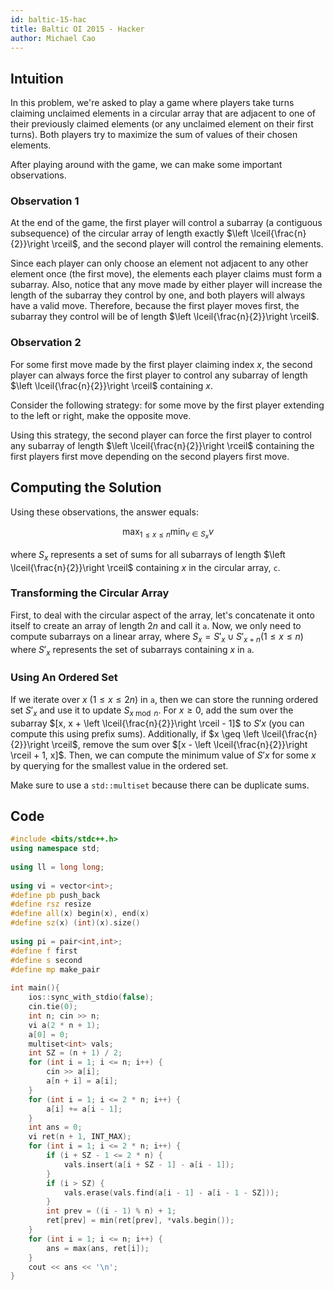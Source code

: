 ```yaml
---
id: baltic-15-hac
title: Baltic OI 2015 - Hacker
author: Michael Cao
---
```


## Intuition

In this problem, we're asked to play a game where players take turns claiming unclaimed elements in a circular array that are adjacent to one of their previously claimed elements (or any unclaimed element on their first turns). Both players try to maximize the sum of values of their chosen elements.

After playing around with the game, we can make some important observations.

### Observation 1

<Info title = "Observation">

At the end of the game, the first player will control a subarray (a contiguous subsequence) of the circular array of length exactly $\left \lceil{\frac{n}{2}}\right \rceil$, and the second player will control the remaining elements. 

</Info>

 Since each player can only choose an element not adjacent to any other element once (the first move), the elements each player claims must form a subarray. Also, notice that any move made by either player will increase the length of the subarray they control by one, and both players will always have a valid move. Therefore, because the first player moves first, the subarray they control will be of length $\left \lceil{\frac{n}{2}}\right \rceil$.

### Observation 2
<Info title = "Observation">

For some first move made by the first player claiming index $x$, the second player can always force the first player to control any subarray of length $\left \lceil{\frac{n}{2}}\right \rceil$ containing $x$.

</Info>

Consider the following strategy: for some move by the first player extending to the left or right, make the opposite move. 

Using this strategy, the second player can force the first player to control any subarray of length $\left \lceil{\frac{n}{2}}\right \rceil$ containing the first players first move depending on the second players first move.

<!-- Better proof? idk I kinda proof by AC'd -->

## Computing the Solution

Using these observations, the answer equals:

$$
\max_{1 \leq x \leq n}\min_{v \in S_x}v
$$

where $S_x$ represents a set of sums for all subarrays of length $\left \lceil{\frac{n}{2}}\right \rceil$ containing $x$ in the circular array, $\texttt{c}$.

### Transforming the Circular Array

First, to deal with the circular aspect of the array, let's concatenate it onto itself to create an array of length $2n$ and call it $\texttt{a}$. Now, we only need to compute subarrays on a linear array, where $S_x = S'_x \cup S'_{x + n} (1 \leq x \leq n)$ where $S'_x$ represents the set of subarrays containing $x$ in $\texttt{a}$. 

### Using An Ordered Set

If we iterate over $x$ $(1 \leq x \leq 2n)$ in $\texttt{a}$, then we can store the running ordered set $S'_x$ and use it to update $S_{x \bmod n}$. For $x \geq 0$, add the sum over the subarray $[x, x + \left \lceil{\frac{n}{2}}\right \rceil - 1]$ to $S'x$ (you can compute this using prefix sums). Additionally, if $x \geq \left \lceil{\frac{n}{2}}\right \rceil$, remove the sum over $[x - \left \lceil{\frac{n}{2}}\right \rceil + 1, x]$. Then, we can compute the minimum value of $S'x$ for some $x$ by querying for the smallest value in the ordered set.

<Warning>

Make sure to use a `std::multiset` because there can be duplicate sums.

</Warning>

## Code
```cpp
#include <bits/stdc++.h> 
using namespace std;
 
using ll = long long;
 
using vi = vector<int>;
#define pb push_back
#define rsz resize
#define all(x) begin(x), end(x)
#define sz(x) (int)(x).size()
 
using pi = pair<int,int>;
#define f first
#define s second
#define mp make_pair
 
int main(){
    ios::sync_with_stdio(false);
    cin.tie(0);
    int n; cin >> n;
    vi a(2 * n + 1);
    a[0] = 0;
    multiset<int> vals;
    int SZ = (n + 1) / 2;
    for (int i = 1; i <= n; i++) {
        cin >> a[i];
        a[n + i] = a[i];
    }
    for (int i = 1; i <= 2 * n; i++) {
        a[i] += a[i - 1];
    }
    int ans = 0;
    vi ret(n + 1, INT_MAX);
    for (int i = 1; i <= 2 * n; i++) {
        if (i + SZ - 1 <= 2 * n) {
            vals.insert(a[i + SZ - 1] - a[i - 1]);
        }
        if (i > SZ) {
            vals.erase(vals.find(a[i - 1] - a[i - 1 - SZ]));
        }
        int prev = ((i - 1) % n) + 1;
        ret[prev] = min(ret[prev], *vals.begin());
    }
    for (int i = 1; i <= n; i++) {
        ans = max(ans, ret[i]);    
    }
    cout << ans << '\n';
}
```
